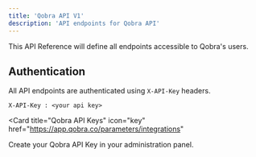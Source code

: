 ```yaml
---
title: 'Qobra API V1'
description: 'API endpoints for Qobra API'
---
```


This API Reference will define all endpoints accessible to Qobra's users.


## Authentication

All API endpoints are authenticated using ```X-API-Key``` headers. 

```curl 
X-API-Key : <your api key>
```

<Card
  title="Qobra API Keys"
  icon="key"
  href="https://app.qobra.co/parameters/integrations"
>
  Create your Qobra API Key in your administration panel.
</Card>



